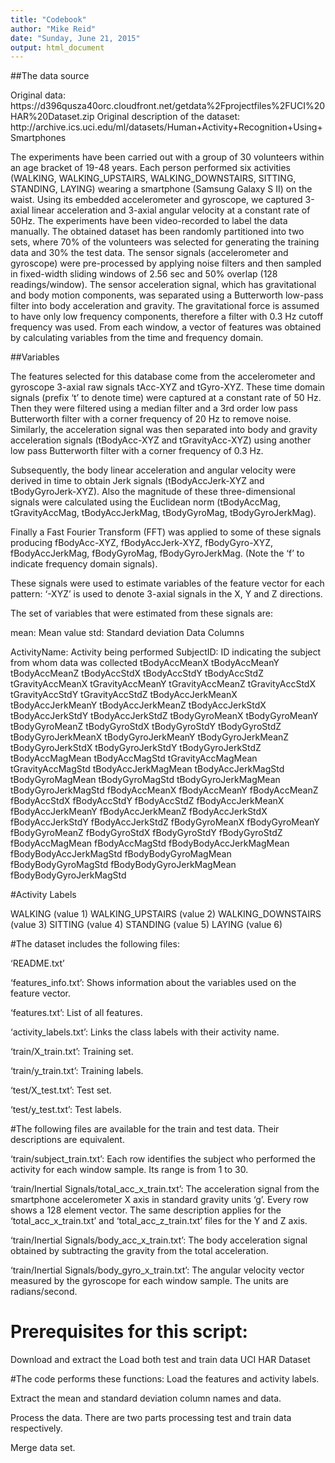 ```yaml
---
title: "Codebook"
author: "Mike Reid"
date: "Sunday, June 21, 2015"
output: html_document
---
```


##The data source

Original data: https://d396qusza40orc.cloudfront.net/getdata%2Fprojectfiles%2FUCI%20HAR%20Dataset.zip
Original description of the dataset: http://archive.ics.uci.edu/ml/datasets/Human+Activity+Recognition+Using+Smartphones

The experiments have been carried out with a group of 30 volunteers within an age bracket of 19-48 years. Each person performed six activities (WALKING, WALKING_UPSTAIRS, WALKING_DOWNSTAIRS, SITTING, STANDING, LAYING) wearing a smartphone (Samsung Galaxy S II) on the waist. Using its embedded accelerometer and gyroscope, we captured 3-axial linear acceleration and 3-axial angular velocity at a constant rate of 50Hz. The experiments have been video-recorded to label the data manually. The obtained dataset has been randomly partitioned into two sets, where 70% of the volunteers was selected for generating the training data and 30% the test data.
The sensor signals (accelerometer and gyroscope) were pre-processed by applying noise filters and then sampled in fixed-width sliding windows of 2.56 sec and 50% overlap (128 readings/window). The sensor acceleration signal, which has gravitational and body motion components, was separated using a Butterworth low-pass filter into body acceleration and gravity. The gravitational force is assumed to have only low frequency components, therefore a filter with 0.3 Hz cutoff frequency was used. From each window, a vector of features was obtained by calculating variables from the time and frequency domain.


##Variables

The features selected for this database come from the accelerometer and gyroscope 3-axial raw signals tAcc-XYZ and tGyro-XYZ. These time domain signals (prefix 't' to denote time) were captured at a constant rate of 50 Hz. Then they were filtered using a median filter and a 3rd order low pass Butterworth filter with a corner frequency of 20 Hz to remove noise. Similarly, the acceleration signal was then separated into body and gravity acceleration signals (tBodyAcc-XYZ and tGravityAcc-XYZ) using another low pass Butterworth filter with a corner frequency of 0.3 Hz.

Subsequently, the body linear acceleration and angular velocity were derived in time to obtain Jerk signals (tBodyAccJerk-XYZ and tBodyGyroJerk-XYZ). Also the magnitude of these three-dimensional signals were calculated using the Euclidean norm (tBodyAccMag, tGravityAccMag, tBodyAccJerkMag, tBodyGyroMag, tBodyGyroJerkMag).

Finally a Fast Fourier Transform (FFT) was applied to some of these signals producing fBodyAcc-XYZ, fBodyAccJerk-XYZ, fBodyGyro-XYZ, fBodyAccJerkMag, fBodyGyroMag, fBodyGyroJerkMag. (Note the 'f' to indicate frequency domain signals).

These signals were used to estimate variables of the feature vector for each pattern:
'-XYZ' is used to denote 3-axial signals in the X, Y and Z directions.

The set of variables that were estimated from these signals are:

mean: Mean value
std: Standard deviation
Data Columns

ActivityName: Activity being performed
SubjectID: ID indicating the subject from whom data was collected
tBodyAccMeanX
tBodyAccMeanY
tBodyAccMeanZ
tBodyAccStdX
tBodyAccStdY
tBodyAccStdZ
tGravityAccMeanX
tGravityAccMeanY
tGravityAccMeanZ
tGravityAccStdX
tGravityAccStdY
tGravityAccStdZ
tBodyAccJerkMeanX
tBodyAccJerkMeanY
tBodyAccJerkMeanZ
tBodyAccJerkStdX
tBodyAccJerkStdY
tBodyAccJerkStdZ
tBodyGyroMeanX
tBodyGyroMeanY
tBodyGyroMeanZ
tBodyGyroStdX
tBodyGyroStdY
tBodyGyroStdZ
tBodyGyroJerkMeanX
tBodyGyroJerkMeanY
tBodyGyroJerkMeanZ
tBodyGyroJerkStdX
tBodyGyroJerkStdY
tBodyGyroJerkStdZ
tBodyAccMagMean
tBodyAccMagStd
tGravityAccMagMean
tGravityAccMagStd
tBodyAccJerkMagMean
tBodyAccJerkMagStd
tBodyGyroMagMean
tBodyGyroMagStd
tBodyGyroJerkMagMean
tBodyGyroJerkMagStd
fBodyAccMeanX
fBodyAccMeanY
fBodyAccMeanZ
fBodyAccStdX
fBodyAccStdY
fBodyAccStdZ
fBodyAccJerkMeanX
fBodyAccJerkMeanY
fBodyAccJerkMeanZ
fBodyAccJerkStdX
fBodyAccJerkStdY
fBodyAccJerkStdZ
fBodyGyroMeanX
fBodyGyroMeanY
fBodyGyroMeanZ
fBodyGyroStdX
fBodyGyroStdY
fBodyGyroStdZ
fBodyAccMagMean
fBodyAccMagStd
fBodyBodyAccJerkMagMean
fBodyBodyAccJerkMagStd
fBodyBodyGyroMagMean
fBodyBodyGyroMagStd
fBodyBodyGyroJerkMagMean
fBodyBodyGyroJerkMagStd



#Activity Labels

WALKING (value 1)
WALKING_UPSTAIRS (value 2)
WALKING_DOWNSTAIRS (value 3)
SITTING (value 4)
STANDING (value 5)
LAYING (value 6)

#The dataset includes the following files:

'README.txt'

'features_info.txt': Shows information about the variables used on the feature vector.

'features.txt': List of all features.

'activity_labels.txt': Links the class labels with their activity name.

'train/X_train.txt': Training set.

'train/y_train.txt': Training labels.

'test/X_test.txt': Test set.

'test/y_test.txt': Test labels.

#The following files are available for the train and test data. Their descriptions are equivalent.

'train/subject_train.txt': Each row identifies the subject who performed the activity for each window sample. Its range is from 1 to 30.

'train/Inertial Signals/total_acc_x_train.txt': The acceleration signal from the smartphone accelerometer X axis in standard gravity units 'g'. Every row shows a 128 element vector. The same description applies for the 'total_acc_x_train.txt' and 'total_acc_z_train.txt' files for the Y and Z axis.

'train/Inertial Signals/body_acc_x_train.txt': The body acceleration signal obtained by subtracting the gravity from the total acceleration.

'train/Inertial Signals/body_gyro_x_train.txt': The angular velocity vector measured by the gyroscope for each window sample. The units are radians/second.

# Prerequisites for this script:
 Download and extract the 
Load both test and train data UCI HAR Dataset

#The code performs these functions:
Load the features and activity labels.

Extract the mean and standard deviation column names and data.

Process the data. There are two parts processing test and train data respectively.

Merge data set.
